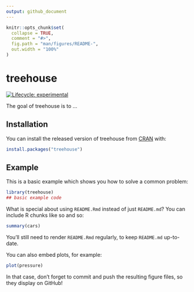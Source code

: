 ```yaml
---
output: github_document
---
```


<!-- README.md is generated from README.Rmd. Please edit that file -->

```r
knitr::opts_chunk$set(
  collapse = TRUE,
  comment = "#>",
  fig.path = "man/figures/README-",
  out.width = "100%"
)
```

# treehouse

<!-- badges: start -->
[![Lifecycle: experimental](https://img.shields.io/badge/lifecycle-experimental-orange.svg)](https://www.tidyverse.org/lifecycle/#experimental)
<!-- badges: end -->

The goal of treehouse is to ...

## Installation

You can install the released version of treehouse from [CRAN](https://CRAN.R-project.org) with:

``` r
install.packages("treehouse")
```

## Example

This is a basic example which shows you how to solve a common problem:

```r
library(treehouse)
## basic example code
```

What is special about using `README.Rmd` instead of just `README.md`? You can include R chunks like so and so:

```r
summary(cars)
```

You'll still need to render `README.Rmd` regularly, to keep `README.md` up-to-date.

You can also embed plots, for example:

```r
plot(pressure)
```

In that case, don't forget to commit and push the resulting figure files, so they display on GitHub!
